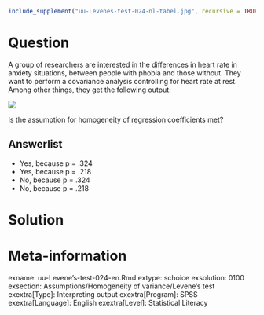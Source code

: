 ```r
include_supplement("uu-Levenes-test-024-nl-tabel.jpg", recursive = TRUE)
```



Question
========
A group of researchers are interested in the differences in heart rate in anxiety situations, between people with phobia and those without. They want to perform a covariance analysis controlling for heart rate at rest. Among other things, they get the following output:

![](uu-Levenes-test-024-en-tabel.jpg)

Is the assumption for homogeneity of regression coefficients met?

Answerlist
----------
* Yes, because p = .324
* Yes, because p = .218
* No, because p = .324
* No, because p = .218

Solution
========



Meta-information
================
exname: uu-Levene's-test-024-en.Rmd
extype: schoice
exsolution: 0100
exsection: Assumptions/Homogeneity of variance/Levene's test
exextra[Type]: Interpreting output
exextra[Program]: SPSS
exextra[Language]: English
exextra[Level]: Statistical Literacy
